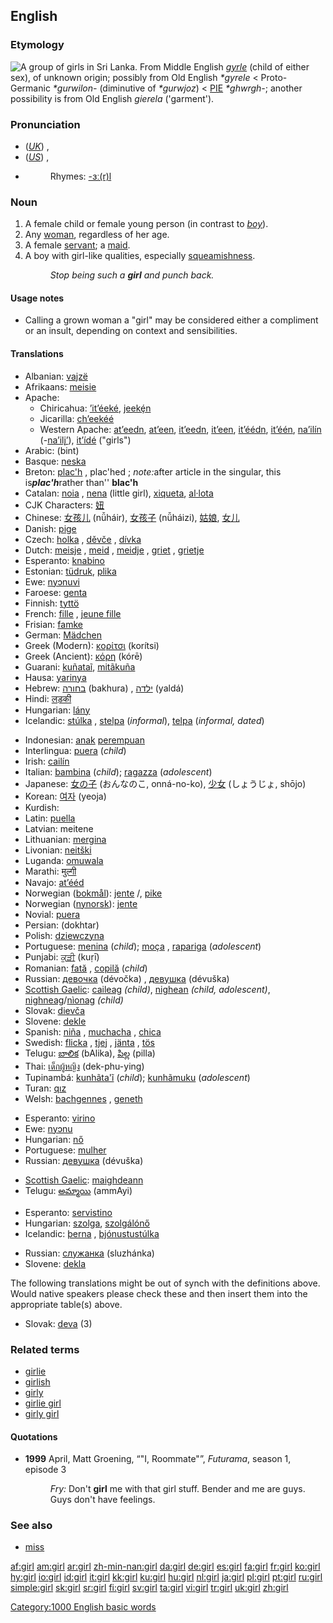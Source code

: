{{wikipedia|dab=girl (disambiguation)|girl}}
==English==

{{rank|wish|gone|times|334|girl|during|several|either}}

===Etymology===
[[Image:Tamil girls group.jpg|thumb|right|A group of girls in Sri Lanka.]]
From Middle English ''[[gyrle]]'' (child of either sex), of unknown origin; possibly from Old English ''*gyrele'' < Proto-Germanic ''*gurwilon-'' (diminutive of ''*gurwjoz'') < [[PIE]] ''*ghwrgh-''; another possibility is from Old English ''gierela'' ('garment').

===Pronunciation===
*(''[[Received Pronunciation|UK]]'') {{IPA|/gɜːl/}}, {{SAMPA|/g3:l/}}
*(''[[General American|US]]'') {{IPA|/gɝl/}}, {{SAMPA|/g3`l/}}
*{{audio|en-us-girl.ogg|Audio (US)}}
*:Rhymes: [[Rhymes:English:-ɜː(r)l|-ɜː(r)l]]

===Noun===
{{wikipedia}}
{{en-noun}}

# A female child or female young person (in contrast to ''[[boy]]'').
# Any [[woman]], regardless of her age.
# A female [[servant]]; a [[maid]].
# A boy with girl-like qualities, especially [[squeamishness]].
#: ''Stop being such a '''girl''' and punch back.''

====Usage notes====
*Calling a grown woman a "girl" may be considered either a compliment or an insult, depending on context and sensibilities.

====Translations====
{{trans-top|female child}}
*Albanian: [[vajzë]]
*Afrikaans: [[meisie]]
*Apache:
**Chiricahua: [[’it’éeké]], [[jeekȩ́n]]
**Jicarilla: [[ch’eekéé]]
**Western Apache: [[at’eedn]], [[at’een]], [[it’eedn]], [[it’een]], [[it’éédn]], [[it’één]], [[na’ilín]] (-[[na’ilį’]]), [[it’ídé]] ("girls")
*Arabic: {{ARchar|[[بنت]]}} (bint) {{f}}
*Basque: [[neska]]
*Breton: [[plac'h]] {{f}}, plac'hed {{p}}; ''note: ''after article in the singular, this is'' '''plac'h''' ''rather than'' '''blac'h'''
*Catalan: [[noia]] {{f}}, [[nena]] {{f}} (little girl), [[xiqueta]], [[al·lota]] {{f}}
*CJK Characters: [[妞]]
*Chinese: [[女孩儿]] (nǚháir), [[女孩子]] (nǚháizi), [[姑娘]], [[女儿]]
*Danish: [[pige]] {{c}}
*Czech: [[holka]] {{f}}, [[děvče]] {{n}}, [[dívka]] {{f}}
*Dutch: [[meisje]] {{n}}, [[meid]] {{f}}, [[meidje]] {{n}}, [[griet]] {{f}}, [[grietje]] {{n}}
*Esperanto: [[knabino]]
*Estonian: [[tüdruk]], [[plika]]
*Ewe: [[nyɔnuvi]]
*Faroese: [[genta]] {{f}}
*Finnish: [[tyttö]]
*French: [[fille]] {{f}}, [[jeune fille]] {{f}}
*Frisian: [[famke]] {{n}}
*German: [[Mädchen]] {{n}}
*Greek (Modern): [[κορίτσι]] (korítsi) {{n}}
*Greek (Ancient): [[κόρη]] (kórē) {{f}}
*Guarani: [[kuñataĩ]], [[mitãkuña]]
*Hausa: [[yarinya]]
*Hebrew: [[בחורה]] (bakhura) {{f}}, [[ילדה]] (yaldá) {{f}}
*Hindi: [[लड़की]] {{Unicode|(ləṛki)}} {{f}}
*Hungarian: [[lány]]
*Icelandic: [[stúlka]] {{f}}, [[stelpa]] {{f}} (''informal''), [[telpa]] {{f}} (''informal, dated'')
{{trans-mid}}
*Indonesian: [[anak]] [[perempuan]]
*Interlingua: [[puera]] (''child'')
*Irish: [[cailín]]
*Italian: [[bambina]] {{f}} (''child''); [[ragazza]] {{f}} (''adolescent'')
*Japanese: [[女の子]] (おんなのこ, onná-no-ko), [[少女]] (しょうじょ, shōjo)
*Korean: [[여자]] (yeoja)
*Kurdish: {{KUchar|[[کچ]]}}
*Latin: [[puella]] {{f}}
*Latvian: meitene {{f}}
*Lithuanian: [[mergina]] {{f}}
*Livonian: [[neitški]]
*Luganda: [[omuwala]]
*Marathi: [[मुल्गी]]
*Navajo: [[at’ééd]]
*Norwegian ([[bokmål]]): [[jente]] {{m}}/{{f}}, [[pike]] {{m}}
*Norwegian ([[nynorsk]]): [[jente]] {{f}}
*Novial: [[puera]]
*Persian: {{FAchar|[[دختر]]}} (dokhtar)
*Polish: [[dziewczyna]] {{f}}
*Portuguese: [[menina]] {{f}} (''child''); [[moça]] {{f}}, [[rapariga]] {{f}} (''adolescent'')
*Punjabi: [[ਕੁੜੀ]] (kuṛī)
*Romanian: [[fată]] {{f}}, [[copilă]] {{f}} (''child'')
*Russian: [[девочка]] (dévočka) {{f}}, [[девушка]] (dévuška) {{f}}
*[[Scottish Gaelic]]: [[caileag]] {{f}} ''(child)'', [[nighean]] {{f}} ''(child, adolescent)'', [[nighneag]]/[[nìonag]] {{f}} ''(child)''
*Slovak: [[dievča]] {{n}}
*Slovene: [[dekle]] {{n}}
*Spanish: [[niña]] {{f}}, [[muchacha]] {{f}}, [[chica]] {{f}}
*Swedish: [[flicka]] {{c}}, [[tjej]] {{c}}, [[jänta]] {{c}}, [[tös]] {{c}}
*Telugu: [[బాలిక]] (bAlika), [[పిల్ల]] (pilla)
*Thai: [[เด็กผู้หญิง]] (dek-phu-ying)
*Tupinambá: [[kunhãta'ĩ]] (''child''); [[kunhãmuku]] (''adolescent'')
*Turan: [[qız]]
*Welsh: [[bachgennes]] {{f}}, [[geneth]] {{f}}
{{trans-bottom}}

{{trans-top|woman}}
*Esperanto: [[virino]]
*Ewe: [[nyɔnu]]
*Hungarian: [[nő]]
*Portuguese: [[mulher]] {{f}}
*Russian: [[девушка]] (dévuška) {{f}}
{{trans-mid}}
*[[Scottish Gaelic]]: [[maighdeann]] {{f}}
*Telugu: [[అమ్మాయి]] (ammAyi)
{{trans-bottom}}

{{trans-top|female servant}}
*Esperanto: [[servistino]]
*Hungarian: [[szolga]], [[szolgálónő]]
*Icelandic: [[þerna]] {{f}}, [[þjónustustúlka]] {{f}}
{{trans-mid}}
*Russian: [[служанка]] (sluzhánka) {{f}}
*Slovene: [[dekla]] {{f}}
{{trans-bottom}}

The following translations might be out of synch with the definitions above. Would native speakers please check these and then insert them into the appropriate table(s) above.

*Slovak: [[deva]] {{f}} (3)

===Related terms===
*[[girlie]]
*[[girlish]]
*[[girly]]
*[[girlie girl]]
*[[girly girl]]

====Quotations====
{{rfc-level|Quotations at L4+ not in L3 POS section (AutoFormat would have corrected level of Related terms)}}
*'''1999''' April, Matt Groening, “"I, Roommate"”, ''Futurama'', season 1, episode 3
*: ''Fry:'' Don't '''girl''' me with that girl stuff. Bender and me are guys. Guys don't have feelings.

===See also===
*[[miss]]

[[Category:1000 English basic words]]

[[af:girl]]
[[am:girl]]
[[ar:girl]]
[[zh-min-nan:girl]]
[[da:girl]]
[[de:girl]]
[[es:girl]]
[[fa:girl]]
[[fr:girl]]
[[ko:girl]]
[[hy:girl]]
[[io:girl]]
[[id:girl]]
[[it:girl]]
[[kk:girl]]
[[ku:girl]]
[[hu:girl]]
[[nl:girl]]
[[ja:girl]]
[[pl:girl]]
[[pt:girl]]
[[ru:girl]]
[[simple:girl]]
[[sk:girl]]
[[sr:girl]]
[[fi:girl]]
[[sv:girl]]
[[ta:girl]]
[[vi:girl]]
[[tr:girl]]
[[uk:girl]]
[[zh:girl]]